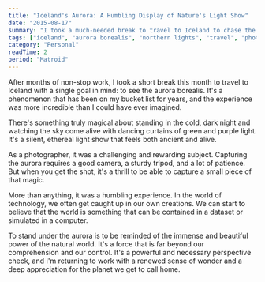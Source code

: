```yaml
---
title: "Iceland's Aurora: A Humbling Display of Nature's Light Show"
date: "2015-08-17"
summary: "I took a much-needed break to travel to Iceland to chase the Northern Lights. Witnessing the aurora borealis in person is a deeply humbling and awe-inspiring experience. It's a powerful reminder of the beauty and the scale of the natural world."
tags: ["iceland", "aurora borealis", "northern lights", "travel", "photography", "nature"]
category: "Personal"
readTime: 2
period: "Matroid"
---
```


After months of non-stop work, I took a short break this month to travel to Iceland with a single goal in mind: to see the aurora borealis. It's a phenomenon that has been on my bucket list for years, and the experience was more incredible than I could have ever imagined.

There's something truly magical about standing in the cold, dark night and watching the sky come alive with dancing curtains of green and purple light. It's a silent, ethereal light show that feels both ancient and alive.

As a photographer, it was a challenging and rewarding subject. Capturing the aurora requires a good camera, a sturdy tripod, and a lot of patience. But when you get the shot, it's a thrill to be able to capture a small piece of that magic.

More than anything, it was a humbling experience. In the world of technology, we often get caught up in our own creations. We can start to believe that the world is something that can be contained in a dataset or simulated in a computer.

To stand under the aurora is to be reminded of the immense and beautiful power of the natural world. It's a force that is far beyond our comprehension and our control. It's a powerful and necessary perspective check, and I'm returning to work with a renewed sense of wonder and a deep appreciation for the planet we get to call home.
